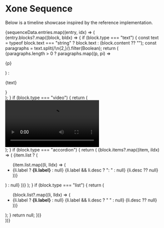 


# Xone Sequence

Below is a timeline showcase inspired by the reference implementation.

<ChangelogTimeline className="mt-8">
  {sequenceData.entries.map((entry, idx) => (
    <ChangelogEntry
      key={idx}
      date={entry.date}
      version={entry.version}
      title={entry.title}
      tags={entry.tags}
    >
      <div className="space-y-4">
      {entry.blocks?.map((block, bIdx) => {
        if (block.type === "text") {
          const text = typeof block.text === "string" ? block.text : (block.content ?? "");
          const paragraphs = text.split(/\n{2,}/).filter(Boolean);
          return (
            <div key={bIdx}>
              {paragraphs.length > 0
                ? paragraphs.map((p, pi) => <p key={pi}>{p}</p>)
                : <p>{text}</p>}
            </div>
          );
        }
        if (block.type === "video") {
          return (
            <div key={bIdx} className="rounded-lg overflow-hidden border border-gray-200 dark:border-gray-800">
              <Video src={block.src} isMt6={Boolean(block.isMt6)} />
            </div>
          );
        }
        if (block.type === "accordion") {
          return (
            <Accordion key={bIdx}>
              {block.items?.map((item, iIdx) => (
                <Accordion.Item key={iIdx} title={item.title} defaultOpen={Boolean(item.defaultOpen)}>
                  {item.list ? (
                    <ul>
                      {item.list.map((li, lIdx) => (
                        <li key={lIdx}>
                          {li.label ? <strong>{li.label}</strong> : null}
                          {li.label && li.desc ? ": " : null}
                          {li.desc ?? null}
                        </li>
                      ))}
                    </ul>
                  ) : null}
                </Accordion.Item>
              ))}
            </Accordion>
          );
        }
        if (block.type === "list") {
          return (
            <ul key={bIdx}>
              {block.list?.map((li, lIdx) => (
                <li key={lIdx}>
                  {li.label ? <strong>{li.label}</strong> : null}
                  {li.label && li.desc ? " " : null}
                  {li.desc ?? null}
                </li>
              ))}
            </ul>
          );
        }
        return null;
      })}
      </div>
    </ChangelogEntry>
  ))}
</ChangelogTimeline>

